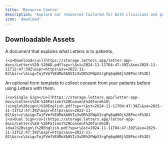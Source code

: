 ```yaml
---
title: 'Resource Centre'
description: 'Explore our resources tailored for both clinicians and patients'
icon: 'download'
---
```


## Downloadable Assets

<CardGroup cols={2}>
  <Card title="Patient explainer" img="/images/add.jpg">
    A document that explains what Letters is to patients.







    [<u>Download</u>](https://storage.letters.app/letter-app-docs/Letters%20-%20AD.pdf?sp=r\&st=2024-11-11T04:47:39Z\&se=2025-11-11T12:47:39Z\&spr=https\&sv=2022-11-02\&sr=c\&sig=TwjFVmfVEUMoXA8VIz3vDR%2FWpX3rgFq6qd60j%2BPncrE%3D)
  </Card>

  <Card title="Patient consent forms" img="/images/patientform.jpg">
    An optional form template to collect consent from your patients before using Letters with them.





    [<u>Single Sign</u>](https://storage.letters.app/letter-app-docs/Letters%20-%20Patient%20Consent%20form%20\(single%20sign\)%20English.pdf?sp=r\&st=2024-11-11T04:47:39Z\&se=2025-11-11T12:47:39Z\&spr=https\&sv=2022-11-02\&sr=c\&sig=TwjFVmfVEUMoXA8VIz3vDR%2FWpX3rgFq6qd60j%2BPncrE%3D)                                            [<u>Dual Sign</u>](https://storage.letters.app/letter-app-docs/Letters%20-%20Patient%20Consent%20form%20\(dual%20sign\)%20English.pdf?sp=r\&st=2024-11-11T04:47:39Z\&se=2025-11-11T12:47:39Z\&spr=https\&sv=2022-11-02\&sr=c\&sig=TwjFVmfVEUMoXA8VIz3vDR%2FWpX3rgFq6qd60j%2BPncrE%3D)
  </Card>
</CardGroup>